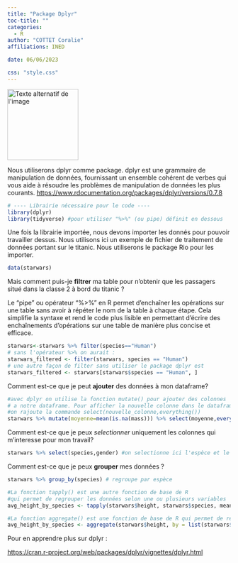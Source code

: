 ```yaml
---
title: "Package Dplyr"
toc-title: ""
categories:
  - R
author: "COTTET Coralie"
affiliations: INED

date: 06/06/2023

css: "style.css"
---
```

<img src="dplyr.png" alt="Texte alternatif de l'image" title="Titre de l'image" width="160" height="160" />

Nous utiliserons dplyr comme package.
dplyr est une grammaire de manipulation de données, fournissant un ensemble cohérent de verbes qui vous aide à résoudre les problèmes de manipulation de données les plus courants.
<https://www.rdocumentation.org/packages/dplyr/versions/0.7.8>

```r
# ---- Librairie nécessaire pour le code ----
library(dplyr) 
library(tidyverse) #pour utiliser "%>%" (ou pipe) définit en dessous

```
Une fois la librairie importée, nous devons importer les donnés pour pouvoir travailler dessus. Nous utilisons ici un exemple de fichier de traitement de données portant sur le titanic. Nous utiliserons le package Rio pour les importer.



```r
data(starwars)
```
Mais comment puis-je __filtrer__ ma table pour n'obtenir que les passagers situé dans la classe 2 à bord du titanic ?

Le "pipe" ou opérateur "%>%" en R permet d'enchaîner les opérations sur une table sans avoir à répéter le nom de la table à chaque étape. Cela simplifie la syntaxe et rend le code plus lisible en permettant d'écrire des enchaînements d'opérations sur une table de manière plus concise et efficace.
```r

starwars<-starwars %>% filter(species=="Human")
# sans l'opérateur %>% on aurait : 
starwars_filtered <- filter(starwars, species == "Human")
# une autre façon de filter sans utiliser le package dplyr est 
starwars_filtered <- starwars[starwars$species == "Human", ]

```
Comment est-ce que je peut __ajouter__ des données à mon dataframe?

```r
#avec dplyr on utilise la fonction mutate() pour ajouter des colonnes
# a notre dataframe. Pour afficher la nouvelle colonne dans le dataframe 
#on rajoute la commande select(nouvelle_colonne,everything())
starwars %>% mutate(moyenne=mean(is.na(mass))) %>% select(moyenne,everything())

```

Comment est-ce que je peux _selectionner_  uniquement les colonnes qui m'interesse pour mon travail?

```r
starwars %>% select(species,gender) #on selectionne ici l'espèce et le genre

```

Comment est-ce que je peux __grouper__ mes données ?

```r

starwars %>% group_by(species) # regroupe par espèce

#La fonction tapply() est une autre fonction de base de R 
#qui permet de regrouper les données selon une ou plusieurs variables
avg_height_by_species <- tapply(starwars$height, starwars$species, mean, na.rm = TRUE)

#La fonction aggregate() est une fonction de base de R qui permet de regrouper les données selon une ou plusieurs variables 
avg_height_by_species <- aggregate(starwars$height, by = list(starwars$species), FUN = mean, na.rm = TRUE)


```


Pour en apprendre plus sur dplyr :

<https://cran.r-project.org/web/packages/dplyr/vignettes/dplyr.html>
